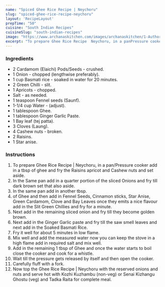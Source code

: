 ---
name: "Spiced Ghee Rice Recipe | Neychoru"
slug: "spiced-ghee-rice-recipe-neychoru"
layout: 'RecipeLayout'
prepTime: "50"
cuisine: "South Indian Recipes"
cuisineSlug: "south-indian-recipes"
image: "https://www.archanaskitchen.com/images/archanaskitchen/1-Author/happytrioexplains-gmail.com/Ghee_Rice_Recipe_Neychoru.jpg"
excerpt: "To prepare Ghee Rice Recipe  Neychoru, in a panPressure cooker add in a tbsp of ghee and fry the Raisins apricot and Cashew nuts and set aside"
---

### Ingredients

- 2 Cardamom (Elaichi) Pods/Seeds - crushed.
- 1 Onion - chopped (lengthwise preferably).
- 1 cup Basmati rice - soaked in water for 20 minutes.
- 2 Green Chilli - slit.
- 1 Apricots - chopped.
- Salt - as needed.
- 1 teaspoon Fennel seeds (Saunf).
- 1-1/4 cup Water - (adjust).
- 1 tablespoon Ghee.
- 1 tablespoon Ginger Garlic Paste.
- 1 Bay leaf (tej patta).
- 3 Cloves (Laung).
- 4 Cashew nuts - broken.
- 2 Raisins.
- 1 Star anise.

### Instructions

1. To prepare Ghee Rice Recipe | Neychoru, in a pan/Pressure cooker add in a tbsp of ghee and fry the Raisins apricot and Cashew nuts and set aside.
1. In the Same pan add in a quarter portion of the sliced Onions and fry till dark brown set that also aside.
1. In the same pan add in another tbsp.
1. of Ghee and then add in Fennel Seeds, Cinnamon sticks, Star Anise, Green Cardamom, Clove and Bay Leaves once they emits a nice flavour add in the Slit Green Chillies and fry for a minute.
1. Next add in the remaining sliced onion and fry till they become golden brown.
1. Next add in the Ginger Garlic paste and fry till the saw smell leaves and next add in the Soaked Basmati Rice.
1. Fry it well for about 5 minutes in low flame.
1. Mix well and add the measured water now you can keep the stove in a high flame add in required salt and mix well.
1. Add in the remaining 1 tbsp of Ghee and once the water starts to boil close the cooker and cook for a whistle.
1. Wait till the pressure gets released by itself and then open the cooker.
1. Carefully fluff with a fork.
1. Now top the Ghee Rice Recipe | Neychoru with the reserved onions and nuts and serve hot with Kozhi Kuzhambu (non-veg) or Senai Kizhangu Ghostu (veg) and Tadka Raita for complete meal.
